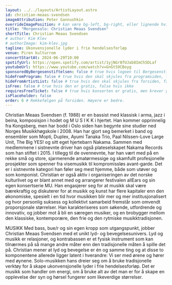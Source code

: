 ```yaml
---
layout: ../../layouts/ArtistLayout.astro
id: christian-meaas-svendsen
imageAttribution: Peter Gannushkin
overrideImagePosition: # kan være bg-left, bg-right, eller lignende hvis man vil plassere bildet annerledes enn sentrert, se https://tailwindcss.com/docs/background-position
title: "Morgensolo: Christian Meaas Svendsen"
shortTitle: Christian Meaas Svendsen
# author: Kim Klev
# authorImage: kim-klev.jpg
tagline: Ukonvensjonelle lyder i frie hendelsesforløp
venue: Piren kulturrom
concertStartAt: 2024-06-29T10:00
spotifyUrl: https://open.spotify.com/artist/1yjNGr8fUJab8ImCh5DLaf
youtubeUrl: https://www.youtube.com/watch?v=GnGtS9CBoyg
sponsoredByBergesenstiftelsen: false # true hvis logoen til Bergesenstiftelsen skal vises, false hvis ikke
hideFromProgram: false # true hvis den skal skjules fra programsiden, false hvis den skal vises
hideFromArtistList: false # true hvis den skal skjules fra forsiden, false hvis den skal vises
isFree: false # true hvis den er gratis, false hvis ikke
requiresFreeTicket: false # true hvis konserten er gratis, men krever gratisbillett
isPlaceholder: false
order: 6 # Rekkefølgen på forsiden. Høyere er bedre.
---
```


Christian Meaas Svendsen (f. 1988) er en bassist med klassisk i arma, jazz i beina, komposisjon i
hodet og M U S I K K i hjertet. Han kommer opprinnelig fra Kongsberg, men har bodd i Oslo siden
han begynte sine studier ned Norges Musikkhøgskole i 2008. Han har gjort seg bemerket i band
og ensembler som Mopti, Duplex, Ayumi Tanaka Trio, Paal Nilssen-Love Large Unit, The Big YES!
og sitt eget hjertebarn Nakama. Sammen med medlemmene i sistnevnte driver han også
plateselskapet Nakama Records som han stiftet i 2015. I tillegg til de ovennevnte, har han vært
med på en rekke små og store, sjarmerende amatørmessige og skamfullt profesjonelle prosjekter
som spenner fra visemusikk til kompromissløs avant-garde. Det er i sistnevnte kategori han føler
seg mest hjemme, både som utøver og som komponist. Christian er også aktiv i organiseringen av
det norske kulturlivet og er blant annet med og arrangerer festivalen allEars og sin egen
konsertserie MU. Han engasjerer seg for at musikk skal være bærekraftig og diskuterer for at
musikk og kunst har flere kapitaler enn den økonomiske, spesielt i en tid hvor musikken blir mer og
mer institusjonalisert og hvor personlig suksess og kollektivt samarbeid fremstår som omvendt
proporsjonale størrelser. Han karakteriseres som søkende, utfordrende og innovativ, og jobber mot
å bli en særegen musiker, og en brobygger mellom den klassiske, kontemporære, den frie og den
rytmiske musikktradisjonen.

MUSIKK
Med bass, bue/r og sin egen kropp som utgangspunkt, jobber Christian Meaas Svendsen med et
unikt lyd- og bevegelsesunivers. Lyd og musikk er relasjoner, og kontrabassen er et fysisk
instrument som kan tilnærmes på så mange andre måter enn den tradisjonelle måten å spille det
på. Christian mener at lyd og bevegelse er én og samme ting og at disse to komponentene
allerede ligger latent i hverandre: Vi ser med ørene og hører med øynene. Solo-musikken hans
dreier seg om å bruke tradisjonelle verktøy for å skape ukonvensjonelle lyder i frie
hendelsesforløp. Det er musikk som handler om energi, om å bruke alt av det man er for å skape
en opplevelse der syn og hørsel fungerer som likeverdige størrelser.
